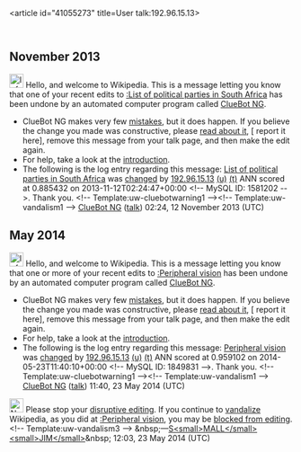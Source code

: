 <article id="41055273" title=User talk:192.96.15.13>
	<talkpage id="41055273" title="User talk:192.96.15.13">


== November 2013 ==
[[Image:Information.svg|left|25px|alt=|link=]] Hello, and welcome to Wikipedia. This is a message letting you know that one of your recent edits to [[:List of political parties in South Africa]] has been undone by an automated computer program called [[User:ClueBot NG|ClueBot NG]].
{{clear}}
* ClueBot NG makes very few [[User:ClueBot NG#Information About False Positives|mistakes]], but it does happen. If you believe the change you made was constructive, please [[User:ClueBot NG#Information About False Positives|read about it]], [{{User:ClueBot NG/Warnings/FPReport|1581202}} report it here], remove this message from your talk page, and then make the edit again.
* For help, take a look at the [[Wikipedia:Introduction|introduction]].
* The following is the log entry regarding this message: [[List of political parties in South Africa]] was [http://en.wikipedia.org/w/index.php?title=List+of+political+parties+in+South+Africa&amp;diff=581273766&amp;oldid=579980891 changed] by [[Special:Contributions/192.96.15.13|192.96.15.13]] [[User:192.96.15.13|(u)]] [[User talk:192.96.15.13|(t)]] ANN scored at 0.885432 on 2013-11-12T02:24:47+00:00 &lt;!-- MySQL ID: 1581202 --&gt;. Thank you. &lt;!-- Template:uw-cluebotwarning1 --&gt;&lt;!-- Template:uw-vandalism1 --&gt; [[User:ClueBot NG|ClueBot NG]] ([[User talk:ClueBot NG|talk]]) 02:24, 12 November 2013 (UTC)

== May 2014 ==
[[File:Information.svg|left|25px|alt=|link=]] Hello, and welcome to Wikipedia. This is a message letting you know that one or more of your recent edits to [[:Peripheral vision]] has been undone by an automated computer program called [[User:ClueBot NG|ClueBot NG]].
{{clear}}
* ClueBot NG makes very few [[User:ClueBot NG#Information About False Positives|mistakes]], but it does happen. If you believe the change you made was constructive, please [[User:ClueBot NG#Information About False Positives|read about it]], [{{User:ClueBot NG/Warnings/FPReport|1849831}} report it here], remove this message from your talk page, and then make the edit again.
* For help, take a look at the [[Wikipedia:Introduction|introduction]].
* The following is the log entry regarding this message: [[Peripheral vision]] was [http://en.wikipedia.org/w/index.php?title=Peripheral+vision&amp;diff=609798396&amp;oldid=609490630 changed] by [[Special:Contributions/192.96.15.13|192.96.15.13]] [[User:192.96.15.13|(u)]] [[User talk:192.96.15.13|(t)]] ANN scored at 0.959102 on 2014-05-23T11:40:10+00:00 &lt;!-- MySQL ID: 1849831 --&gt;. Thank you. &lt;!-- Template:uw-cluebotwarning1 --&gt;&lt;!-- Template:uw-vandalism1 --&gt; [[User:ClueBot NG|ClueBot NG]] ([[User talk:ClueBot NG|talk]]) 11:40, 23 May 2014 (UTC)

[[File:Nuvola apps important.svg|25px|alt=Warning icon]] Please stop your [[Wikipedia:Disruptive editing|disruptive editing]]. If you continue to [[Wikipedia:Vandalism|vandalize]] Wikipedia, as you did at [[:Peripheral vision]], you may be [[Wikipedia:Blocking policy|blocked from editing]]. &lt;!-- Template:uw-vandalism3 --&gt; &amp;nbsp;—[[User:Smalljim|S&lt;small&gt;MALL&lt;/small&gt;]][[User talk:Smalljim#top|&lt;small&gt;JIM&lt;/small&gt;]]&amp;nbsp; 12:03, 23 May 2014 (UTC)
	</talkpage>
</article>